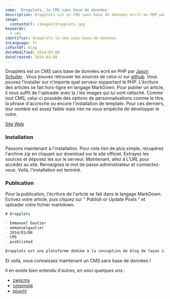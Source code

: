 ```yaml
---
name: 'Dropplets, le CMS sans base de données'
description: Dropplets est un CMS sans base de données ecrit en PHP par Jason Schuller. Vous pouvez retrouver les sources de celui-ci sur github. Vous pouvez l'installer sur n'importe quel serveur supportant le PHP. L'écriture des articles se fait hors-ligne en langage MarkDown.
image:
  contentUrl: /images/dropplets.jpg
keywords:
  - cms
identifier: dropplets-le-cms-sans-base-de-donnees
inLanguage: fr
isPartOf: blog
dateModified: 2014-03-08
dateCreated: 2014-03-08
---
```


Dropplets est un CMS sans base de données ecrit en PHP par [Jason Schuller](https://jason.sc/) . Vous pouvez retrouver les sources de celui-ci sur [github](https://github.com/circa75/dropplets). Vous pouvez l'installer sur n'importe quel serveur supportant le PHP. L'écriture des articles se fait hors-ligne en langage MarkDown. Pour publier un article, il vous suffit de l'uploader avec la / les images qui lui sont rattaché. Comme tout CMS, celui-ci possède des options de personnalisations comme le titre, la phrase d'accroche ou encore l'installation de template. Pour ces derniers, leur nombre est assez faible mais rien ne vous empêche de développer le votre.

[Site Web](http://dropplets.com/)

### Installation

Passons maintenant à l'installation. Pour cela rien de plus simple, récupérez l'archive zip en cliquant sur download sur le site officiel. Extrayez les sources et déposez les sur le serveur. Maintenant, allez à L’URL pour accéder au site. Renseignez le mot de passe administrateur et connectez-vous. Voilà, l'installation est terminé.

### Publication

Pour la publication, l'écriture de l'article se fait dans le langage MarkDown. Ecrivez votre article, puis cliquez sur " Publish or Update Posts " et uploader votre fichier markdown.

```markdown
# Dropplets

- Emmanuel Gautier
- emmanuelgautier
- 2014/03/08
- CMS
- pusblished

Dropplets est une plateforme dédiée à la conception de blog de façon simple. Sans base de données, vous pouvez installer Dropplets en quelques secondes sur n'importe quel serveur, écrire hors-ligne en markdown, puis envoyer vos articles à la publication de manière simple.
```

Et voilà, vous connaissez maintenant un CMS sans base de données !

Il en existe bien entendu d'autres, en voici quelques uns :

- [zwiicms](http://zwiicms.com)
- [cmsimple](http://www.cmsimple.fr)
- [pluxml](http://www.pluxml.org)
